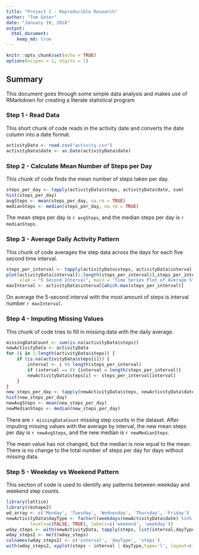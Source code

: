 ```yaml
---
title: "Project 1 - Reproducible Research"
author: "Tom Goter"
date: "January 19, 2018"
output: 
  html_document:
    keep_md: true
---
```


```r
knitr::opts_chunk$set(echo = TRUE)
options(scipen = 1, digits = 2)
```

## Summary
This document goes through some simple data analysis and makes use of RMarkdown for creating a literate statistical program

### Step 1 - Read Data
This short chunk of code reads in the activity date and converts the date column into a date format.

```r
activityData <- read.csv("activity.csv")
activityData$date <- as.Date(activityData$date)
```

### Step 2 - Calculate Mean Number of Steps per Day
This chunk of code finds the mean number of steps taken per day.

```r
steps_per_day <- tapply(activityData$steps, activityData$date, sum)
hist(steps_per_day)
avgSteps <- mean(steps_per_day, na.rm = TRUE)
medianSteps <- median(steps_per_day, na.rm = TRUE)
```

The mean steps per day is `r avgSteps`, and the median steps per day is `r medianSteps`.

### Step 3 - Average Daily Activity Pattern
This chunk of code averages the step data across the days for each five second time interval.

```r
steps_per_interval <- tapply(activityData$steps, activityData$interval, mean, na.rm=TRUE)
plot(activityData$interval[1:length(steps_per_interval)],steps_per_interval,type="l",
     xlab = "5 Second Interval", main = "Time Series Plot of Average Steps")
maxInterval <- activityData$interval[which.max(steps_per_interval)]
```

On average the 5-second interval with the most amount of steps is interval number `r maxInterval`.

### Step 4 - Imputing Missing Values
This chunk of code tries to fill in missing data with the daily average.

```r
missingDataCount <- sum(is.na(activityData$steps))
newActivityData <- activityData
for (i in 1:length(activityData$steps)) {
    if (is.na(activityData$steps[i])) {
        interval <- i %% length(steps_per_interval)
        if (interval == 0) {interval = length(steps_per_interval)}
        newActivityData$steps[i] <- steps_per_interval[interval]
    }
}
new_steps_per_day <- tapply(newActivityData$steps, newActivityData$date, sum) 
hist(new_steps_per_day)
newAvgSteps <- mean(new_steps_per_day)
newMedianSteps <- median(new_steps_per_day)
```

There are `r missingDataCount` missing step counts in the dataset.
After imputing missing values with the average by interval, 
the new mean steps per day is `r newAvgSteps`, and the new median is `r newMedianSteps`.

The mean value has not changed, but the median is now equal to the mean. There is no change to the total number of steps per
day for days without missing data.

### Step 5 - Weekday vs Weekend Pattern
This section of code is used to identify any patterns between weekday and weekend step counts.

```r
library(lattice)
library(reshape2)
wd_array <- c('Monday', 'Tuesday', 'Wednesday', 'Thursday', 'Friday')
newActivityData$dayType <- factor((weekdays(newActivityData$date) %in% wd_array), 
         levels=c(FALSE, TRUE), labels=c('weekend', 'weekday'))
wday_steps <- with(newActivityData, tapply(steps, list(interval,dayType),mean))
wday_steps2 <- melt(wday_steps)
colnames(wday_steps2) <- c('interval', 'dayType', 'steps')
with(wday_steps2, xyplot(steps ~ interval | dayType,type='l', layout=c(1,2)))
```


